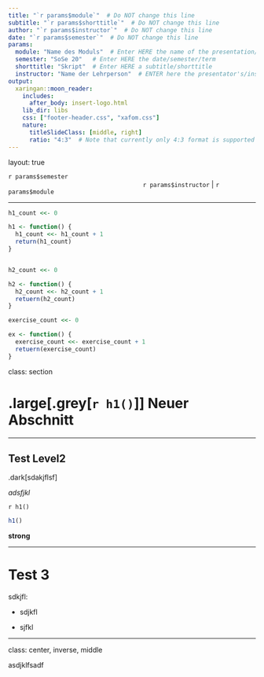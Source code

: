 ```yaml
---
title: "`r params$module`"  # Do NOT change this line
subtitle: "`r params$shorttitle`"  # Do NOT change this line
author: "`r params$instructor`"  # Do NOT change this line
date: "`r params$semester`"  # Do NOT change this line
params:
  module: "Name des Moduls"  # Enter HERE the name of the presentation/course/module
  semester: "SoSe 20"   # Enter HERE the date/semester/term
  shorttitle: "Skript"  # Enter HERE a subtitle/shorttitle
  instructor: "Name der Lehrperson"  # ENTER here the presentator's/instructor's name
output:
  xaringan::moon_reader:
    includes:
      after_body: insert-logo.html
    lib_dir: libs
    css: ["footer-header.css", "xafom.css"]
    nature:
      titleSlideClass: [middle, right]
      ratio: "4:3"  # Note that currently only 4:3 format is supported
---
```



layout: true

<!-- the following lines define the header and the footer line: -->
<div class="my-header"></div>
<div class="my-footer"><span>`r params$semester`    
&emsp;&emsp;&emsp;&emsp;&emsp;&emsp;
&emsp;&emsp;&emsp;&emsp;&emsp;&emsp;&emsp;&emsp;&emsp;&emsp;&emsp;&emsp;&emsp;
`r params$instructor` | `r params$module` </span></div> 

<div class="footer-line"></div>

---


<!-- Define an automatic count for header 1/2/exercises -->
```r
h1_count <<- 0

h1 <- function() {
  h1_count <<- h1_count + 1
  return(h1_count)
}


h2_count <<- 0

h2 <- function() {
  h2_count <<- h2_count + 1
  retuern(h2_count)
}

exercise_count <<- 0

ex <- function() {
  exercise_count <<- exercise_count + 1
  retuern(exercise_count)
}
```




class:  section 


# .large[.grey[`r h1()`]] Neuer Abschnitt


---


## Test Level2

.dark[sdakjflsf]

*adsfjkl*

`r h1()`

```r
h1()
```


**strong**




---

# Test 3

sdkjfl:

- sdjkfl

- sjfkl





---

class: center, inverse, middle

asdjklfsadf
